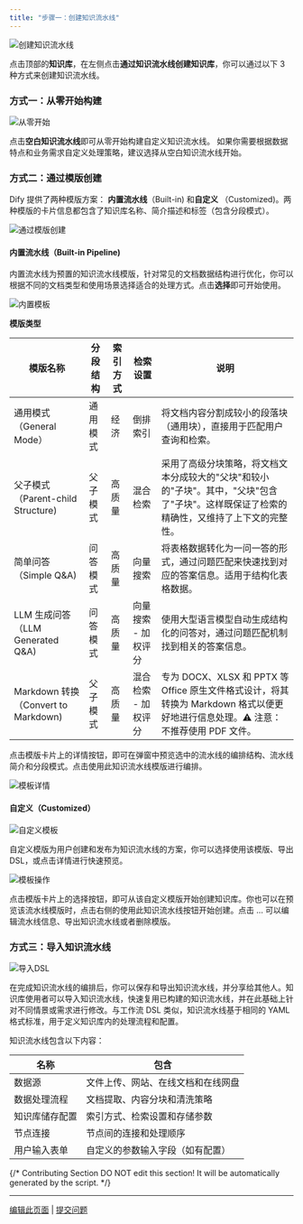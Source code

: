 ```yaml
---
title: "步骤一：创建知识流水线"
---
```


![创建知识流水线](/images/knowledge-base/create-knowledge-pipeline-1.png)

点击顶部的**知识库**，在左侧点击**通过知识流水线创建知识库**，你可以通过以下 3 种方式来创建知识流水线。

### 方式一：从零开始构建

![从零开始](/images/knowledge-base/create-knowledge-pipeline-2.png)

点击**空白知识流水线**即可从零开始构建自定义知识流水线。
如果你需要根据数据特点和业务需求自定义处理策略，建议选择从空白知识流水线开始。

### 方式二：通过模版创建

Dify 提供了两种模版方案： **内置流水线**（Built-in) 和**自定义** （Customized)。两种模版的卡片信息都包含了知识库名称、简介描述和标签（包含分段模式）。

![通过模版创建](/images/knowledge-base/create-knowledge-pipeline-4-1.png)

#### 内置流水线（Built-in Pipeline)

内置流水线为预置的知识流水线模版，针对常见的文档数据结构进行优化，你可以根据不同的文档类型和使用场景选择适合的处理方式。点击**选择**即可开始使用。

![内置模板](/images/knowledge-base/create-knowledge-pipeline-4.png)

**模版类型**

| 模版名称 | 分段结构 | 索引方式 | 检索设置 | 说明 |
|---------|---------|---------|---------|------|
| 通用模式（General Mode） | 通用模式 | 经济 | 倒排索引 | 将文档内容分割成较小的段落块（通用块），直接用于匹配用户查询和检索。 |
| 父子模式（Parent-child Structure) | 父子模式 | 高质量 | 混合检索 | 采用了高级分块策略，将文档文本分成较大的"父块"和较小的"子块"。其中，"父块"包含了"子块"。这样既保证了检索的精确性，又维持了上下文的完整性。 |
| 简单问答（Simple Q&A) | 问答模式 | 高质量 | 向量搜索 | 将表格数据转化为一问一答的形式，通过问题匹配来快速找到对应的答案信息。适用于结构化表格数据。 |
| LLM 生成问答（LLM Generated Q&A) | 问答模式 | 高质量 | 向量搜索 - 加权评分 | 使用大型语言模型自动生成结构化的问答对，通过问题匹配机制找到相关的答案信息。 |
| Markdown 转换（Convert to Markdown) | 父子模式 | 高质量 | 混合检索 - 加权评分 | 专为 DOCX、XLSX 和 PPTX 等 Office 原生文件格式设计，将其转换为 Markdown 格式以便更好地进行信息处理。⚠️ 注意：不推荐使用 PDF 文件。 |

点击模版卡片上的详情按钮，即可在弹窗中预览选中的流水线的编排结构、流水线简介和分段模式。点击使用此知识流水线模版进行编排。

![模板详情](/images/knowledge-base/create-knowledge-pipeline-5.png)

#### 自定义（Customized）

![自定义模板](/images/knowledge-base/create-knowledge-pipeline-6.png)

自定义模版为用户创建和发布为知识流水线的方案，你可以选择使用该模版、导出 DSL，或点击详情进行快速预览。

![模板操作](/images/knowledge-base/create-knowledge-pipeline-7.png)

点击模版卡片上的选择按钮，即可从该自定义模版开始创建知识库。你也可以在预览该流水线模版时，点击右侧的使用此知识流水线按钮开始创建。点击 ... 可以编辑流水线信息、导出知识流水线或者删除模版。

### 方式三：导入知识流水线

![导入DSL](/images/knowledge-base/create-knowledge-pipeline-3.png)

在完成知识流水线的编排后，你可以保存和导出知识流水线，并分享给其他人。知识库使用者可以导入知识流水线，快速复用已构建的知识流水线，并在此基础上针对不同情景或需求进行修改。与工作流 DSL 类似，知识流水线基于相同的 YAML 格式标准，用于定义知识库内的处理流程和配置。

知识流水线包含以下内容：

| 名称          | 包含                         |
|--------------|------------------------------|
| 数据源        | 文件上传、网站、在线文档和在线网盘 |
| 数据处理流程   | 文档提取、内容分块和清洗策略      |
| 知识库储存配置 | 索引方式、检索设置和存储参数      |
| 节点连接      | 节点间的连接和处理顺序           |
| 用户输入表单   | 自定义的参数输入字段（如有配置）   |

{/*
Contributing Section
DO NOT edit this section!
It will be automatically generated by the script.
*/}

---

[编辑此页面](https://github.com/langgenius/dify-docs/edit/main/zh-hans/guides/knowledge-base/knowledge-pipeline/create-knowledge-pipeline.mdx) | [提交问题](https://github.com/langgenius/dify-docs/issues/new?template=docs.yml)

